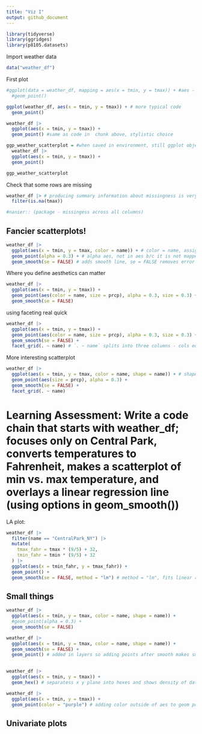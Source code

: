 ```yaml
---
title: "Viz I"
output: github_document
---
```


```r
library(tidyverse)
library(ggridges)
library(p8105.datasets)
```

Import weather data 

```r
data("weather_df")
```

First plot

```r
#ggplot(data = weather_df, mapping = aes(x = tmin, y = tmax)) + #aes - asthetic, what variables from data you want mapped onto canvas, don't normally see this, see below
  #geom_point()

ggplot(weather_df, aes(x = tmin, y = tmax)) + # more typical code
  geom_point()
```


```r
weather_df |> 
  ggplot(aes(x = tmin, y = tmax)) +
  geom_point() #same as code in  chunk above, stylistic choice
```


```r
ggp_weather_scatterplot = #when saved in environment, still ggplot object, can add layers
  weather_df |> 
  ggplot(aes(x = tmin, y = tmax)) +
  geom_point() 

ggp_weather_scatterplot 

```


Check that some rows are missing

```r
weather_df |> # producing summary information about missingness is very important
  filter(is.na(tmax))

#nanier:: (package - missingess across all columns)
```


## Fancier scatterplots!

```r
weather_df |> 
  ggplot(aes(x = tmin, y = tmax, color = name)) + # color = name, assigns color to each name
  geom_point(alpha = 0.3) + # alpha aes, not in aes b/c it is not mapped, 1 = solid, 0 = see through
  geom_smooth(se = FALSE) # adds smooth line, se = FALSE removes error band around lines, not reliable so remove
```

Where you define aesthetics can matter 

```r
weather_df |> 
  ggplot(aes(x = tmin, y = tmax)) + 
  geom_point(aes(color = name, size = prcp), alpha = 0.3, size = 0.3) + # if you do this, mapping is not inherited, size = 0.3 size of points, size = prcp variable name, will size points based on variable 
  geom_smooth(se = FALSE)
```

using faceting real quick

```r
weather_df |> 
  ggplot(aes(x = tmin, y = tmax)) + 
  geom_point(aes(color = name, size = prcp), alpha = 0.3, size = 0.3) + 
  geom_smooth(se = FALSE) +
  facet_grid(. ~ name) # `. ~ name` splits into three columns - cols equal one subgroup/value, `name ~ .` = rows equal one subgroup/value
```

More interesting scatterplot

```r
weather_df |> 
  ggplot(aes(x = tmin, y = tmax, color = name, shape = name)) + # shape = name, maps shape to name, gives different share for each category
  geom_point(aes(size = prcp), alpha = 0.3) +
  geom_smooth(se = FALSE) +
  facet_grid(. ~ name)
```

# Learning Assessment: Write a code chain that starts with weather_df; focuses only on Central Park, converts temperatures to Fahrenheit, makes a scatterplot of min vs. max temperature, and overlays a linear regression line (using options in geom_smooth())

LA plot:

```r
weather_df |> 
  filter(name == "CentralPark_NY") |> 
  mutate(
    tmax_fahr = tmax * (9/5) + 32, 
    tmin_fahr = tmin * (9/5) + 32
  ) |> 
  ggplot(aes(x = tmin_fahr, y = tmax_fahr)) +
  geom_point() +
  geom_smooth(se = FALSE, method = "lm") # method = "lm", fits linear regression

```


## Small things 

```r
weather_df |> 
  ggplot(aes(x = tmin, y = tmax, color = name, shape = name)) + 
  #geom_point(alpha = 0.3) + 
  geom_smooth(se = FALSE)

weather_df |> 
  ggplot(aes(x = tmin, y = tmax, color = name, shape = name)) + 
  geom_smooth(se = FALSE) +
  geom_point() # added in layers so adding points after smooth makes smooth difficult to see, 
  
```


```r
weather_df |> 
  ggplot(aes(x = tmin, y = tmax)) +
  geom_hex() # separatess x y plane into hexes and shows density of data 
```


```r
weather_df |> 
  ggplot(aes(x = tmin, y = tmax)) +
  geom_point(color = "purple") # adding color outside of aes to geom point, can also use any color expressable as html hashcode 
```


## Univariate plots 

